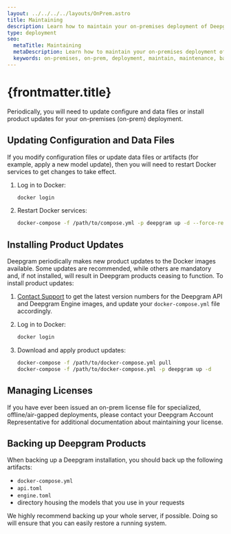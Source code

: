 ```yaml
---
layout: ../../../../layouts/OnPrem.astro
title: Maintaining
description: Learn how to maintain your on-premises deployment of Deepgram products.
type: deployment
seo:
  metaTitle: Maintaining
  metaDescription: Learn how to maintain your on-premises deployment of Deepgram products.
  keywords: on-premises, on-prem, deployment, maintain, maintenance, base components, base
---
```


# {frontmatter.title}

Periodically, you will need to update configure and data files or install product updates for your on-premises (on-prem) deployment.

## Updating Configuration and Data Files

If you modify configuration files or update data files or artifacts (for example, apply a new model update), then you will need to restart Docker services to get changes to take effect.

1. Log in to Docker:

   ```bash
   docker login
   ```

2. Restart Docker services:

   ```bash
   docker-compose -f /path/to/compose.yml -p deepgram up -d --force-recreate
   ```

## Installing Product Updates

Deepgram periodically makes new product updates to the Docker images available. Some updates are recommended, while others are mandatory and, if not installed, will result in Deepgram products ceasing to function. To install product updates:

1. [Contact Support](/support/) to get the latest version numbers for the Deepgram API and Deepgram Engine images, and update your `docker-compose.yml` file accordingly.

2. Log in to Docker:

   ```bash
   docker login
   ```

3. Download and apply product updates:

   ```bash
   docker-compose -f /path/to/docker-compose.yml pull
   docker-compose -f /path/to/docker-compose.yml -p deepgram up -d
   ```

## Managing Licenses

If you have ever been issued an on-prem license file for specialized, offline/air-gapped deployments, please contact your Deepgram Account Representative for additional documentation about maintaining your license.

## Backing up Deepgram Products

When backing up a Deepgram installation, you should back up the following artifacts:

- `docker-compose.yml`
- `api.toml`
- `engine.toml`
- directory housing the models that you use in your requests

We highly recommend backing up your whole server, if possible. Doing so will ensure that you can easily restore a running system.
